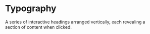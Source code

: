 # Typography
A series of interactive headings arranged vertically, each revealing a section of content when clicked.



